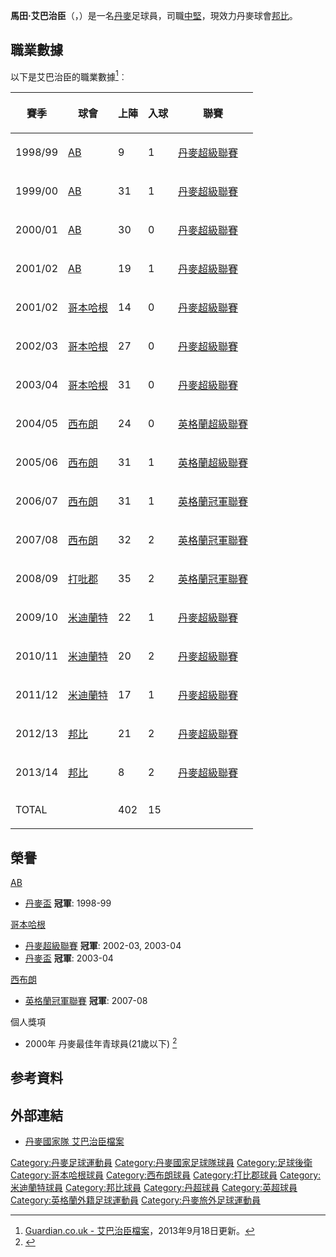 {{noteTA
|G1=uefa
|G2=足球
|T=zh-hans:马丁·阿尔布雷克特森;zh-hk:馬田·艾巴治臣;zh-tw:馬丁·阿爾布雷克特森;
|1=zh-hans:马丁·阿尔布雷克特森;zh-hk:馬田·艾巴治臣;zh-tw:馬丁·阿爾布雷克特森;
|2=zh-hans:阿尔布雷克特森;zh-hk:艾巴治臣;zh-tw:阿爾布雷克特森;
}}
{{Infobox Football biography 2
| playername          = 艾巴治臣<br>''Martin Albrechtsen''
| image               = [[File:Martin_Albrechtsen.jpg|frameless]]
| dateofbirth         = {{birth date and age|1980|3|31}}
| cityofbirth         = 
| countryofbirth      = [[丹麥|丹麥]]
| height              = {{height|m=1.88}}
| position            = [[後衛_(足球)|中堅]]
| currentclub         = {{flagicon|DEN}}[[邦比足球會|邦比]]
| clubnumber          = 5
| years1              = 1998–2002 |clubs1 = [[AB哥本哈根|AB]]    |caps1 = 89 |goals1 = 3
| years2              = 2002–2004 |clubs2 = [[哥本哈根足球會|哥本哈根]]       |caps2 = 72 |goals2 = 0
| years3              = 2004–2008 |clubs3 = [[西布罗姆维奇足球俱乐部|西布朗]] |caps3 =118 |goals3 = 4
| years4              = 2008–2009 |clubs4 = [[德比郡足球俱乐部|打吡郡]]       |caps4 = 35 |goals4 = 2
| years5              = 2009–2012 |clubs5 = [[中日德兰足球俱乐部|米迪蘭特]]   |caps5 = 59 |goals5 = 4
| years6              = 2012–    |clubs6 = [[邦比足球會|邦比]]                |caps6 = 29 |goals6 = 2
| nationalyears1      = 1997–1999 |nationalteam1 = 丹麥U20                            | nationalcaps1 = 12 |nationalgoals1 = 0
| nationalyears2      = 2000–2002 |nationalteam2 = [[丹麥21歲以下國家足球隊|丹麥U21]] | nationalcaps2 = 14 |nationalgoals2 = 2
| nationalyears3      = 2001–2006 |nationalteam3 = [[丹麥國家足球隊|丹麥]]                         | nationalcaps3 =  4 |nationalgoals3 = 0
| pcupdate            = 2013年9月18日
| ntupdate            = 2013年9月18日
}}
'''馬田·艾巴治臣'''（'''{{lang-da|Martin Albrechtsen}}'''，{{bd|1980年|3月31日|}}）是一名[[丹麥|丹麥]]足球員，司職[[後衛_(足球)|中堅]]，現效力丹麥球會[[邦比足球會|邦比]]。

==職業數據==
以下是艾巴治臣的職業數據<ref>[http://guardian.touch-line.com/?Lang=0&CTID=10&CPID=14&pStr=Player&PLID=45838&TEID=375  Guardian.co.uk - 艾巴治臣檔案]{{en}}，2013年9月18日更新。</ref>︰
{| class="wikitable"
|-
! 賽季 !! 球會 !! 上陣 !! 入球 !! 聯賽  
|-  
| 1998/99 || {{flagicon|Denmark}} [[AB哥本哈根|AB]] || {{0}}{{0}}9     || {{0}}{{0}}1 || [[丹麥超級聯賽|丹麥超級聯賽]]
|-  
| 1999/00 || {{flagicon|Denmark}} [[AB哥本哈根|AB]] || {{0}}31     || {{0}}{{0}}1 || [[丹麥超級聯賽|丹麥超級聯賽]]
|-  
| 2000/01 || {{flagicon|Denmark}} [[AB哥本哈根|AB]] || {{0}}30     || {{0}}{{0}}0 || [[丹麥超級聯賽|丹麥超級聯賽]]
|-  
| 2001/02 || {{flagicon|Denmark}} [[AB哥本哈根|AB]] || {{0}}19     || {{0}}{{0}}1 || [[丹麥超級聯賽|丹麥超級聯賽]]
|-  
| 2001/02 || {{flagicon|Denmark}} [[哥本哈根足球會|哥本哈根]] || {{0}}14     || {{0}}{{0}}0 || [[丹麥超級聯賽|丹麥超級聯賽]]
|-  
| 2002/03 || {{flagicon|Denmark}} [[哥本哈根足球會|哥本哈根]] || {{0}}27     || {{0}}{{0}}0 || [[丹麥超級聯賽|丹麥超級聯賽]]
|-  
| 2003/04 || {{flagicon|Denmark}} [[哥本哈根足球會|哥本哈根]] || {{0}}31     || {{0}}{{0}}0 || [[丹麥超級聯賽|丹麥超級聯賽]]
|-  
| 2004/05 || {{flagicon|England}} [[西布罗姆维奇足球俱乐部|西布朗]] || {{0}}24         || {{0}}{{0}}0 || [[英格蘭超級聯賽|英格蘭超級聯賽]]
|-  
| 2005/06 || {{flagicon|England}} [[西布罗姆维奇足球俱乐部|西布朗]] || {{0}}31         || {{0}}{{0}}1 || [[英格蘭超級聯賽|英格蘭超級聯賽]]
|-  
| 2006/07 || {{flagicon|England}} [[西布罗姆维奇足球俱乐部|西布朗]] || {{0}}31         || {{0}}{{0}}1 || [[英格蘭冠軍聯賽|英格蘭冠軍聯賽]]
|-  
| 2007/08 || {{flagicon|England}} [[西布罗姆维奇足球俱乐部|西布朗]] || {{0}}32         || {{0}}{{0}}2 || [[英格蘭冠軍聯賽|英格蘭冠軍聯賽]]
|-  
| 2008/09 || {{flagicon|England}} [[德比郡足球俱乐部|打吡郡]] || {{0}}35         || {{0}}{{0}}2 || [[英格蘭冠軍聯賽|英格蘭冠軍聯賽]]
|-  
| 2009/10 || {{flagicon|Denmark}} [[中日德兰足球俱乐部|米迪蘭特]] || {{0}}22     || {{0}}{{0}}1 || [[丹麥超級聯賽|丹麥超級聯賽]]
|-  
| 2010/11 || {{flagicon|Denmark}} [[中日德兰足球俱乐部|米迪蘭特]] || {{0}}20     || {{0}}{{0}}2 || [[丹麥超級聯賽|丹麥超級聯賽]]
|-  
| 2011/12 || {{flagicon|Denmark}} [[中日德兰足球俱乐部|米迪蘭特]] || {{0}}17     || {{0}}{{0}}1 || [[丹麥超級聯賽|丹麥超級聯賽]]
|-  
| 2012/13 || {{flagicon|Denmark}} [[邦比足球會|邦比]] || {{0}}21          || {{0}}{{0}}2 || [[丹麥超級聯賽|丹麥超級聯賽]]
|-  
| 2013/14 || {{flagicon|Denmark}} [[邦比足球會|邦比]] || {{0}}{{0}}8      || {{0}}{{0}}2 || [[丹麥超級聯賽|丹麥超級聯賽]]
|-  
! colspan=2 |TOTAL  
! 402  
! 15  
!  
|}

== 榮譽 ==
;[[AB哥本哈根|AB]]
* [[丹麥盃|丹麥盃]] '''冠軍''': 1998-99

;[[哥本哈根足球會|哥本哈根]]
* [[丹麥超級聯賽|丹麥超級聯賽]] '''冠軍''': 2002-03, 2003-04
* [[丹麥盃|丹麥盃]] '''冠軍''': 2003-04

;[[西布罗姆维奇足球俱乐部|西布朗]]
* [[英格蘭冠軍聯賽|英格蘭冠軍聯賽]] '''冠軍''': 2007-08

;個人獎項
* 2000年 丹麥最佳年青球員(21歲以下) <ref>{{Cite web |url=http://www.dbu.dk/page.aspx?id=318 |title=DBU 丹麥足協 年度最佳年青球員 |accessdate=2013-09-18 |archive-date=2018-12-12 |archive-url=https://web.archive.org/web/20181212144542/https://www.dbu.dk/page.aspx?id=318 |dead-url=no }}</ref>

== 参考資料 ==
{{reflist}}

== 外部連結 ==
* [http://www.dbu.dk/landshold/landsholdsdatabasen/LBasePlayerInfo.aspx?playerid=4210 丹麥國家隊 艾巴治臣檔案] {{Wayback|url=http://www.dbu.dk/landshold/landsholdsdatabasen/LBasePlayerInfo.aspx?playerid=4210 |date=20130926214916 }} {{da}}


{{DEFAULTSORT:Albrechtsen, Martin}}
[[Category:丹麥足球運動員|Category:丹麥足球運動員]]
[[Category:丹麥國家足球隊球員|Category:丹麥國家足球隊球員]]
[[Category:足球後衛|Category:足球後衛]]
[[Category:哥本哈根球員|Category:哥本哈根球員]]
[[Category:西布朗球員|Category:西布朗球員]]
[[Category:打比郡球員|Category:打比郡球員]]
[[Category:米迪蘭特球員|Category:米迪蘭特球員]]
[[Category:邦比球員|Category:邦比球員]]
[[Category:丹超球員|Category:丹超球員]]
[[Category:英超球員|Category:英超球員]]
[[Category:英格蘭外籍足球運動員|Category:英格蘭外籍足球運動員]]
[[Category:丹麥旅外足球運動員|Category:丹麥旅外足球運動員]]